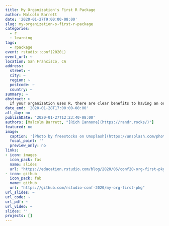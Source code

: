 ```yaml
---
title: My Organization's First R Package
author: Malcolm Barrett
date: '2020-01-27T9:00:00-08:00'
slug: my-organization-s-first-r-package
categories:
  - r
  - learning
tags:
  - rpackage
event: rstudio::conf(2020L)
event_url: ~
location: San Francisco, CA
address:
  street: ~
  city: ~
  region: ~
  postcode: ~
  country: ~
summary: ~
abstract: > 
  If your organization uses R, there are clear benefits to having an organizational R package. Such benefits can be realized whether there is only a single R user or dozens of them. An R package focused on the particular needs of an organization can open up a world of possibilities including easier data access, shared functions for data transformation and analysis, and a common look and feel for reporting. Creating your first organizational R package can be daunting however. You may wonder: “what functions should be included?”, “how would colleagues install the package (and updates)?”, “what could be done to ensure there is sufficient quality control?”. This workshop will demonstrate how to get an organizational R package off the ground. We’ll take a look at planning the package and understanding the requirements of the internal stakeholders. We’ll consider how the package could fit in with existing organizational infrastructure. We’ll design and implement functions for data access, data analysis, and reporting. One of the hardest parts of the process could very well be gaining and maintaining internal support for an organizational package project. To address this, we’ll work through ways to communicate value and to develop an internal community of colleagues to sustain the project and to make it a valuable part of the core infrastructure.
date_end: '2020-01-28T17:00:00-08:00'
all_day: no
publishDate: '2020-01-27T12:23:40-08:00'
authors: [Malcolm Barrett, "[Rich Iannone](https://randr.rocks/)"]
featured: no
image:
  caption: '[Photo by freestocks on Unsplash](https://unsplash.com/photos/uqzIUz9NczE)'
  focal_point: ''
  preview_only: no
links:
- icon: images 
  icon_pack: fas
  name: slides
  url: "https://education.rstudio.com/blog/2020/06/conf20-org-first-pkg/"
- icon: github
  icon_pack: fab
  name: github
  url: "https://github.com/rstudio-conf-2020/my-org-first-pkg"
url_slides: ~
url_code: ~
url_pdf: ~
url_video: ~
slides: ''
projects: []
---
```

